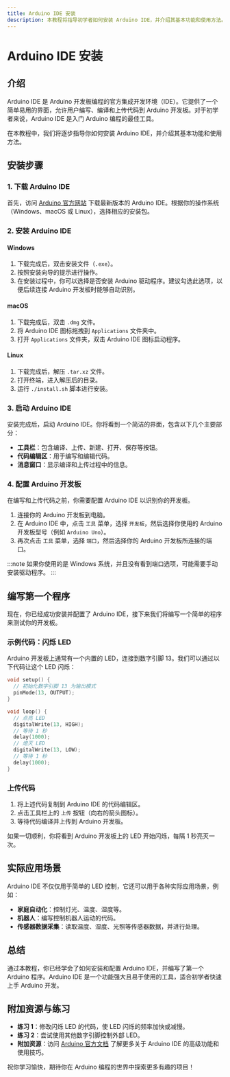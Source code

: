 ```yaml
---
title: Arduino IDE 安装
description: 本教程将指导初学者如何安装 Arduino IDE，并介绍其基本功能和使用方法。
---
```


# Arduino IDE 安装

## 介绍

Arduino IDE 是 Arduino 开发板编程的官方集成开发环境（IDE）。它提供了一个简单易用的界面，允许用户编写、编译和上传代码到 Arduino 开发板。对于初学者来说，Arduino IDE 是入门 Arduino 编程的最佳工具。

在本教程中，我们将逐步指导你如何安装 Arduino IDE，并介绍其基本功能和使用方法。

## 安装步骤

### 1. 下载 Arduino IDE

首先，访问 [Arduino 官方网站](https://www.arduino.cc/en/software) 下载最新版本的 Arduino IDE。根据你的操作系统（Windows、macOS 或 Linux），选择相应的安装包。

### 2. 安装 Arduino IDE

#### Windows

1. 下载完成后，双击安装文件（`.exe`）。
2. 按照安装向导的提示进行操作。
3. 在安装过程中，你可以选择是否安装 Arduino 驱动程序。建议勾选此选项，以便后续连接 Arduino 开发板时能够自动识别。

#### macOS

1. 下载完成后，双击 `.dmg` 文件。
2. 将 Arduino IDE 图标拖拽到 `Applications` 文件夹中。
3. 打开 `Applications` 文件夹，双击 Arduino IDE 图标启动程序。

#### Linux

1. 下载完成后，解压 `.tar.xz` 文件。
2. 打开终端，进入解压后的目录。
3. 运行 `./install.sh` 脚本进行安装。

### 3. 启动 Arduino IDE

安装完成后，启动 Arduino IDE。你将看到一个简洁的界面，包含以下几个主要部分：

- **工具栏**：包含编译、上传、新建、打开、保存等按钮。
- **代码编辑区**：用于编写和编辑代码。
- **消息窗口**：显示编译和上传过程中的信息。

### 4. 配置 Arduino 开发板

在编写和上传代码之前，你需要配置 Arduino IDE 以识别你的开发板。

1. 连接你的 Arduino 开发板到电脑。
2. 在 Arduino IDE 中，点击 `工具` 菜单，选择 `开发板`，然后选择你使用的 Arduino 开发板型号（例如 `Arduino Uno`）。
3. 再次点击 `工具` 菜单，选择 `端口`，然后选择你的 Arduino 开发板所连接的端口。

:::note
如果你使用的是 Windows 系统，并且没有看到端口选项，可能需要手动安装驱动程序。
:::

## 编写第一个程序

现在，你已经成功安装并配置了 Arduino IDE，接下来我们将编写一个简单的程序来测试你的开发板。

### 示例代码：闪烁 LED

Arduino 开发板上通常有一个内置的 LED，连接到数字引脚 13。我们可以通过以下代码让这个 LED 闪烁：

```cpp
void setup() {
  // 初始化数字引脚 13 为输出模式
  pinMode(13, OUTPUT);
}

void loop() {
  // 点亮 LED
  digitalWrite(13, HIGH);
  // 等待 1 秒
  delay(1000);
  // 熄灭 LED
  digitalWrite(13, LOW);
  // 等待 1 秒
  delay(1000);
}
```

### 上传代码

1. 将上述代码复制到 Arduino IDE 的代码编辑区。
2. 点击工具栏上的 `上传` 按钮（向右的箭头图标）。
3. 等待代码编译并上传到 Arduino 开发板。

如果一切顺利，你将看到 Arduino 开发板上的 LED 开始闪烁，每隔 1 秒亮灭一次。

## 实际应用场景

Arduino IDE 不仅仅用于简单的 LED 控制，它还可以用于各种实际应用场景，例如：

- **家庭自动化**：控制灯光、温度、湿度等。
- **机器人**：编写控制机器人运动的代码。
- **传感器数据采集**：读取温度、湿度、光照等传感器数据，并进行处理。

## 总结

通过本教程，你已经学会了如何安装和配置 Arduino IDE，并编写了第一个 Arduino 程序。Arduino IDE 是一个功能强大且易于使用的工具，适合初学者快速上手 Arduino 开发。

## 附加资源与练习

- **练习 1**：修改闪烁 LED 的代码，使 LED 闪烁的频率加快或减慢。
- **练习 2**：尝试使用其他数字引脚控制外部 LED。
- **附加资源**：访问 [Arduino 官方文档](https://www.arduino.cc/en/Guide) 了解更多关于 Arduino IDE 的高级功能和使用技巧。

祝你学习愉快，期待你在 Arduino 编程的世界中探索更多有趣的项目！